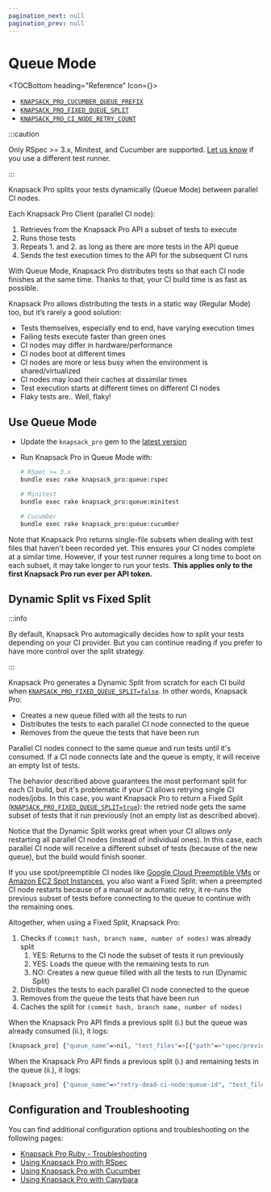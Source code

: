```yaml
---
pagination_next: null
pagination_prev: null
---
```


# Queue Mode


<TOCBottom heading="Reference" Icon={<IconExternalLink />}>

- [`KNAPSACK_PRO_CUCUMBER_QUEUE_PREFIX`](reference.md#knapsack_pro_cucumber_queue_prefix-cucumber-queue-mode)
- [`KNAPSACK_PRO_FIXED_QUEUE_SPLIT`](reference.md#knapsack_pro_fixed_queue_split-queue-mode)
- [`KNAPSACK_PRO_CI_NODE_RETRY_COUNT`](reference.md#knapsack_pro_ci_node_retry_count)

</TOCBottom>

:::caution

Only RSpec >= 3.x, Minitest, and Cucumber are supported. [Let us know](https://knapsackpro.com/contact) if you use a different test runner.

:::

Knapsack Pro splits your tests dynamically (Queue Mode) between parallel CI nodes.

Each Knapsack Pro Client (parallel CI node):

1. Retrieves from the Knapsack Pro API a subset of tests to execute
2. Runs those tests
3. Repeats 1. and 2. as long as there are more tests in the API queue
4. Sends the test execution times to the API for the subsequent CI runs

With Queue Mode, Knapsack Pro distributes tests so that each CI node finishes at the same time. Thanks to that, your CI build time is as fast as possible.

Knapsack Pro allows distributing the tests in a static way (Regular Mode) too, but it’s rarely a good solution:

- Tests themselves, especially end to end, have varying execution times
- Failing tests execute faster than green ones
- CI nodes may differ in hardware/performance
- CI nodes boot at different times
- CI nodes are more or less busy when the environment is shared/virtualized
- CI nodes may load their caches at dissimilar times
- Test execution starts at different times on different CI nodes
- Flaky tests are.. Well, flaky!

## Use Queue Mode

- Update the `knapsack_pro` gem to the [latest version](https://rubygems.org/gems/knapsack_pro)
- Run Knapsack Pro in Queue Mode with:

  ```bash
  # RSpec >= 3.x
  bundle exec rake knapsack_pro:queue:rspec

  # Minitest
  bundle exec rake knapsack_pro:queue:minitest

  # Cucumber
  bundle exec rake knapsack_pro:queue:cucumber
  ```

Note that Knapsack Pro returns single-file subsets when dealing with test files that haven't been recorded yet. This ensures your CI nodes complete at a similar time. However, if your test runner requires a long time to boot on each subset, it may take longer to run your tests. **This applies only to the first Knapsack Pro run ever per API token.**

## Dynamic Split vs Fixed Split

:::info

By default, Knapsack Pro automagically decides how to split your tests depending on your CI provider. But you can continue reading if you prefer to have more control over the split strategy.

:::

Knapsack Pro generates a Dynamic Split from scratch for each CI build when [`KNAPSACK_PRO_FIXED_QUEUE_SPLIT=false`](reference.md#knapsack_pro_fixed_queue_split-queue-mode). In other words, Knapsack Pro:

- Creates a new queue filled with all the tests to run
- Distributes the tests to each parallel CI node connected to the queue
- Removes from the queue the tests that have been run

Parallel CI nodes connect to the same queue and run tests until it's consumed. If a CI node connects late and the queue is empty, it will receive an empty list of tests.

The behavior described above guarantees the most performant split for each CI build, but it's problematic if your CI allows retrying single CI nodes/jobs. In this case, you want Knapsack Pro to return a Fixed Split ([`KNAPSACK_PRO_FIXED_QUEUE_SPLIT=true`](reference.md#knapsack_pro_fixed_queue_split-queue-mode)): the retried node gets the same subset of tests that it run previously (not an empty list as described above).

Notice that the Dynamic Split works great when your CI allows _only_ restarting all parallel CI nodes (instead of individual ones). In this case, each parallel CI node will receive a different subset of tests (because of the new queue), but the build would finish sooner.

If you use spot/preemptible CI nodes like [Google Cloud Preemptible VMs](https://cloud.google.com/solutions/spot-vms) or [Amazon EC2 Spot Instances](https://aws.amazon.com/ec2/spot/), you also want a Fixed Split: when a preempted CI node restarts because of a manual or automatic retry, it re-runs the previous subset of tests before connecting to the queue to continue with the remaining ones.

Altogether, when using a Fixed Split, Knapsack Pro:

1. Checks if `(commit hash, branch name, number of nodes)` was already split
   1. YES: Returns to the CI node the subset of tests it run previously
   1. YES: Loads the queue with the remaining tests to run
   1. NO: Creates a new queue filled with all the tests to run (Dynamic Split)
1. Distributes the tests to each parallel CI node connected to the queue
1. Removes from the queue the tests that have been run
1. Caches the split for `(commit hash, branch name, number of nodes)`

When the Knapsack Pro API finds a previous split (i.) but the queue was already consumed (ii.), it logs:

```bash
[knapsack_pro] {"queue_name"=>nil, "test_files"=>[{"path"=>"spec/previously_executed_spec.rb", "time_execution"=>1.23}]}
```

When the Knapsack Pro API finds a previous split (i.) and remaining tests in the queue (ii.), it logs:

```bash
[knapsack_pro] {"queue_name"=>"retry-dead-ci-node:queue-id", "test_files"=>[{"path"=>"spec/previously_executed_spec.rb", "time_execution"=>1.23}]}
```

## Configuration and Troubleshooting

You can find additional configuration options and troubleshooting on the following pages:

- [Knapsack Pro Ruby - Troubleshooting](troubleshooting.mdx)
- [Using Knapsack Pro with RSpec](rspec.mdx)
- [Using Knapsack Pro with Cucumber](cucumber.mdx)
- [Using Knapsack Pro with Capybara](capybara.md)


<YouTube src="https://www.youtube.com/embed/hUEB1XDKEFY" />
